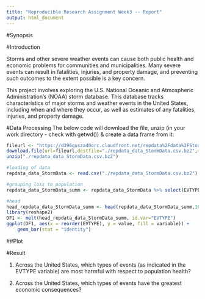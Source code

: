 ```yaml
---
title: "Reproducible Research Assignment Week3 -- Report"
output: html_document
---
```

#Synopsis

#Introduction

Storms and other severe weather events can cause both public health and economic problems for communities and municipalities. Many severe events can result in fatalities, injuries, and property damage, and preventing such outcomes to the extent possible is a key concern.

This project involves exploring the U.S. National Oceanic and Atmospheric Administration's (NOAA) storm database. This database tracks characteristics of major storms and weather events in the United States, including when and where they occur, as well as estimates of any fatalities, injuries, and property damage.

#Data Processing
The below code will download the file, unzip (in your work directory - check with getwd()) & create a data frame from it:
```r
fileurl <- "https://d396qusza40orc.cloudfront.net/repdata%2Fdata%2FStormData.csv.bz2"
download.file(url=fileurl,destfile="./repdata_data_StormData.csv.bz2",method="curl")
unzip("./repdata_data_StormData.csv.bz2")

#loading of data
repdata_data_StormData <- read.csv("./repdata_data_StormData.csv.bz2")

#grouping loss to population
repdata_data_StormData_summ <- repdata_data_StormData %>% select(EVTYPE,FATALITIES,INJURIES) %>% group_by(EVTYPE) %>% summarise_each(funs(sum)) %>% arrange(desc(FATALITIES,INJURIES))

#head
head_repdata_data_StormData_summ <- head(repdata_data_StormData_summ,10)
library(reshape2)
DF1 <- melt(head_repdata_data_StormData_summ, id.var="EVTYPE")
ggplot(DF1, aes(x = reorder(EVTYPE), y = value, fill = variable)) + 
    geom_bar(stat = "identity")

```



##Plot


#Result

1. Across the United States, which types of events (as indicated in the EVTYPE variable) are most harmful with respect to population health?

2. Across the United States, which types of events have the greatest economic consequences?

